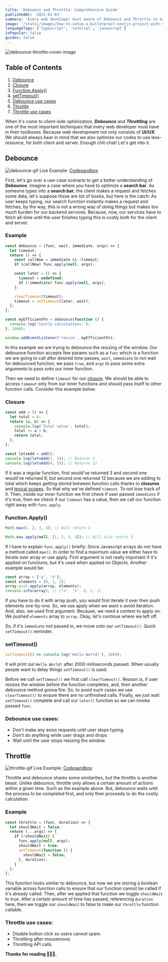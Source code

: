 ```yaml
---
title: 'Debounce and Throttle: Comprehensive Guide'
publishedAt: '2021-01-03'
summary: 'Every web developer must aware of Debounce and Throttle to maximize client performance. Typescript, Javascript, debounce, throttling'
image: '/static/images/how-to-setup-a-bulletproof-nextjs-project-with-typescript-eslint-prettier-babel-and-husky/husky-eslint-prettier.png'
languageTags: ['typescript', 'tutorial', 'javascript']
isPopular: false
guides: false
---
```


![debounce-throttle-cover-image](/static/images/debounce-and-throttle-comprehensive-guide/02.png)

## Table of Contents

1.  [Debounce](#debounce)
2.  [Closure](#closure)
3.  [Function.Apply()](#functionapply)
4.  [setTimeout()](#settimeout)
5.  [Debounce use cases](#debounce-use-cases)
6.  [Throttle](#throttle)
7.  [Throttle use cases](#throttle-use-cases)

When it's come to client-side optimization, **_Debounce_** and **_Throttling_** are one of the most important techniques that every web developer must have
in their toolboxes. Because web development not only consists of **_UI/UX_**. We should always bear in mind that we also optimize
our codes to use less-resource, for both client and server. Enough chit-chat! Let's get into it.

## Debounce

![debounce-gif](/static/images/debounce-and-throttle-comprehensive-guide/debounce.gif)
Live Example: [Codesandbox](https://codesandbox.io/s/boring-knuth-jbybw)

First, let's go over a use-case scenario to get a better understanding of **_Debounce_**. Imagine a case where you have to optimize a **search bar**.
As someone types into a **search bar**, the client makes a request and fetches some data, let's suppose these are list of books,
but here is the catch: As user keeps typing, our search function instantly makes a request and fetches, by the way, this is not a wrong way of doing things but makes too much burden for our
backend services. Because, now, our services have to fetch all-time until the user finishes typing this is costly both for the client and server.

### Example

```typescript
const debounce = (func, wait, immediate, args) => {
  let timeout;
  return () => {
    const callNow = immediate && !timeout;
    if (callNow) func.apply(null, args);

    const later = () => {
      timeout = undefined;
      if (!immediate) func.apply(null, args);
    };

    clearTimeout(timeout);
    timeout = setTimeout(later, wait);
  };
};

const myEfficientFn = debounce(function () {
  console.log('Costly calculations.');
}, 1000);

window.addEventListener('resize', myEfficientFn);
```

In this example we are trying to debounce the resizing of the window. Our debounce function accepts few params such as a `func` which is a
function we are going to call after desired time passes, `wait`, `immediate` to not wait for debounced function, we pass `true`, and `args` to pass some extra arguments
to pass onto our inner function.

Then we need to define `timeout` for our [closure](https://developer.mozilla.org/en-US/docs/Web/JavaScript/Closures). We should be able to access `timeout`
only from our inner functions and should pass itself to other function calls. Consider this example below.

### Closure

```javascript
const add = () => {
  let total = 0;
  return (a, b) => {
    console.log('Total value', total);
    total += a + b;
    return total;
  };
};

const letsAdd = add();
console.log(letsAdd(1, 2)); // Returns 3
console.log(letsAdd(4, 5)); // Returns 12
```

If it was a regular function, first would've returned 3 and second one would've returned 9, but second one returned 12 because we are adding to total
which keeps getting stored between function calls thanks to **closures** and [lexical scopes](https://developer.mozilla.org/en-US/docs/Web/JavaScript/Closures#Lexical_scoping).
So that why we've defined `timeout`. To not lose track of it. Then, inside our inner function we first check if user passed `immediate` if it's true, then we check
if our `timeout` has a value, then we call our function right away with `func.apply`.

### Function.Apply()

```javascript
Math.max(1, 2, 3, 4); // Will return 3

Math.max.apply(null, [1, 2, 3, 4]); // Will also return 3
```

If I have to explain `func.apply()` briefly: Since Javascript arrays do not have a method called `max()`.
In order to find a maximum value we either have to iterate over array or use apply. First argument is not really important if it's applied on functions,
but it's used when applied on Objects. Another example would be:

```javascript
const array = ['a', 'b'];
const elements = [0, 1, 2];
array.push.apply(array, elements);
console.info(array); // ["a", "b", 0, 1, 2]
```

If you have to do it with array push, you would first iterate it over then push elements one-by-one. So, we use apply when we want o avoid iteration. And, also, we used
first argument. Because, we need a context to apply on. We pushed `elements` array to `array`. Okay, let's continue where we left off.

So, if it's `immediate` not passed in, we move onto our `setTimeout()`. Quick `setTimeout()` reminder.

### setTimeout()

```javascript
setTimeout(() => console.log('Hello World!'), 2000);
```

It will print out `Hello World!` after 2000 milliseconds passed. When usually people want to delay things `setTimeout()` is used.

Before we call `setTimeout()` we first call `clearTimeout()`. Reason is, if user resizes the window before the function
completes, and, then another debounce method gonna fire. So, to avoid such cases we use `clearTimeout()` to ensure there are no unfinished calls. Finally, we just wait `setTimeout()`
complete and call our `later()` function so we can invoke passed `func`.

### Debounce use cases:

- Don't make any axios requests until user stops typing.
- Don't do anything while user drags and drops.
- Wait until the user stops resizing the window.

## Throttle

![throttle-gif](/static/images/debounce-and-throttle-comprehensive-guide/throttle.gif)
Live Example: [Codesandbox](https://codesandbox.io/s/throttle-example-elzis)

Throttle and debounce shares some similarities, but the throttle is another beast. Unlike debounce, throttle only allows a certain amount of actions within a given time.
Such as the example above. But, debounce waits until the process to be completed first, and only then proceeds to do the costly calculation.

### Example

```javascript
const throttle = (func, duration) => {
  let shouldWait = false;
  return (...args) => {
    if (!shouldWait) {
      func.apply(null, args);
      shouldWait = true;
      setTimeout(function () {
        shouldWait = false;
      }, duration);
    }
  };
};
```

This function looks similar to debounce, but now we are storing a boolean variable across function calls to ensure that our function cannot be called if it's already called.
Then, after we applied that function we toggle `shouldWait` to true. After a certain amount of time has passed, referencing `duration` here, then we toggle our `shouldWait` to false
to make our `throttle` function callable.

### Throttle use cases:

- Disable button click so users cannot spam.
- Throttling after mousemove.
- Throttling API calls.

**Thanks for reading 🥳🥳🥳.**
